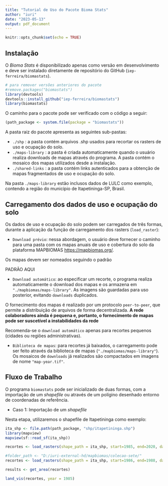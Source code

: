 ---
title: "Tutorial de Uso do Pacote Bioma Stats"
author: "iuri"
date: "2023-05-13"
output: pdf_document
---

```{r setup, include=FALSE}
knitr::opts_chunk$set(echo = TRUE)
```

## Instalação

O _Bioma Stats_ é disponibilizado apenas como versão em desenvolvimento e deve ser instalado diretamente de repositório do GitHub (`iep-ferreira/biomastats`).    

```{r}
# para remover versões anteriores do pacote
#remove.packages("biomastats")
library(devtools)
devtools::install_github("iep-ferreira/biomastats")
library(biomastats)
```

O caminho para o pacote pode ser verificado com o código a seguir: 

```{r results=FALSE}
(path_package <- system.file(package = "biomastats"))
```

A pasta raiz do pacote apresenta as seguintes sub-pastas: 

  + `./shp` : a pasta contém arquivos .shp usados para recortar os rasters de uso e ocupação do solo. 
  + `./maps-library` : a pasta é criada automaticamente quando o usuário realiza downloads de mapas através do programa. A pasta contém o mosaico dos mapas utilizados desde a instalação. 
  + `./shared-links` : a pasta contém links autenticados para a obtenção de mapas fragmentados de uso e ocupação do solo. 
  
Na pasta `./maps-library` estão inclusos dados de LULC como exemplo, contendo a região do município de Itapetininga-SP, Brasil.   
  
## Carregamento dos dados de uso e ocupação do solo

Os dados de uso e ocupação do solo podem ser carregados de três formas, durante a aplicação da função de carregamento dos rasters (`load_raster`): 

  + `Download prévio`: nessa abordagem, o usuário deve fornecer o caminho para uma pasta com os mapas anuais de uso e cobertura do solo da plataforma MAPBIOMAS <https://mapbiomas.org/>. 

 Os mapas devem ser nomeados seguindo o padrão 
 
 PADRÃO AQUI
 
  + `Download automático`: ao especificar um recorte, o programa realiza automaticamente o download dos mapas e os armazena em `"./mapbiomas/maps-library"`. As imagens são guardadas para uso posterior, evitando `downloads` duplicados. 
  
  O fornecimento dos mapas é realizado por um protocolo `peer-to-peer`, que permite a distribuição de arquivos de forma decentralizada. **A rede colaboradores ainda é pequena e, portanto, o fornecimento de mapas pode ser suscetível a instabilidades da rede**  

Recomenda-se o `download automático` apenas para recortes pequenos (cidades ou regiões administrativas).  

  + `Biblioteca de mapas`: para recortes já baixados, o carregamento pode ser feito através da biblioteca de mapas (`"./mapbiomas/maps-library"`). Os mosaicos de `downloads` já realizados são compactados em imagens de nome `"map-year.tif"`. 
  
## Fluxo de Trabalho

O programa `biomastats` pode ser inicializado de duas formas, com a importação de um _shapefile_ ou através de um polígino desenhado entorno de coordenadas de referência. 

  + Caso 1: Importação de um _shapefile_

Nesta etapa, utilizaremos o shapefile de Itapetininga como exemplo: 


```{r}
ita_shp <- file.path(path_package, "shp/itapetininga.shp")
library(mapview)
mapview(sf::read_sf(ita_shp))
```


```{r}
recortes <- load_rasters(shape_path = ita_shp, start=1985, end=2020, data_from = "example")
```

```{r}
#folder_path <- "D:/iuri-external-hd/mapbiomas/colecao-sete/"
recortes <- load_rasters(shape_path = ita_shp, start=1986, end=1988, data_from = "folder", folder_path = folder_path)
```


```{r}
results <- get_area(recortes)
```

```{r}
land_vis(recortes, year = 1985)
```



<!-- # Carregamento via download -->

<!-- ## Mosaico - inspeção -->

<!-- ```{r} -->
<!-- index_fragments <- readRDS(file.path(caminho_pacote, "data/mosaic.rds")) -->
<!-- index_fragments[[1985]] -->
<!-- ``` -->

<!-- ## criando e visualizando o recorte -->

<!-- ```{r} -->
<!-- bf <- make_polygon(lat = -23.62, lon = -48.55, size = 4, shape = "square") -->
<!-- library(mapview) -->
<!-- mapview(bf$polygon) -->
<!-- ``` -->

<!-- ## Fragmentos necessários -->

<!-- ```{r} -->
<!-- shape_path <- file.path(caminho_pacote, "./shp/itapetininga.shp") -->
<!-- compare_shapefiles(shape_path = shape_path) -->
<!-- ``` -->

<!-- ## Download dos fragmentos necessários -->

<!-- ```{r} -->
<!-- path_shp <- file.path(caminho_pacote, "shp/itapetininga.shp") -->
<!-- compare_shapefiles(shape_path = path_shp) -->
<!-- recortes <- load_rasters(shape_path = path_shp, start=1986, end=1988, data_from = "download") -->
<!-- ``` -->

<!-- ## Mosaico - inspeção -->

<!-- ```{r} -->
<!-- index_fragments <- readRDS(file.path(caminho_pacote, "data/mosaic.rds")) -->
<!-- index_fragments[[1985]] -->
<!-- ``` -->

<!-- # Calculando areas -->

<!-- ```{r} -->
<!-- results <- get_area(recortes) -->
<!-- results$aggregate_data -->
<!-- results$Years -->
<!-- results$`Occupied area` -->
<!-- results$time_series -->
<!-- ``` -->

<!-- # Visualização do uso e ocupação -->

<!-- ```{r} -->
<!-- land_vis(recortes, year = 1986) -->
<!-- ``` -->

<!-- # Distribuição do uso e ocupação -->

<!-- ```{r} -->
<!-- land_dist(results, year = 1985, type = "pie") -->
<!-- ``` -->

<!-- ```{r} -->
<!-- land_dist(results, year = 1985, type = "barplot") -->
<!-- ``` -->






<!-- # carregando rasters -->

<!-- ```{r} -->
<!-- #path_to_rasters <- "D:/iuri-external-hd/mapbiomas/colecao-sete" -->
<!-- #list.files(path_to_rasters) -->
<!-- recortes <- load_rasters(shape_path = path_to_shape, start=1985, end=2021, data_from = "download", folder_path =  path_to_rasters) -->
<!-- ``` -->

<!-- # Calculando areas -->

<!-- ```{r} -->
<!-- results <- get_area(recortes) -->
<!-- results$aggregate_data -->
<!-- results$Years -->
<!-- results$`Occupied area` -->
<!-- results$time_series -->
<!-- ``` -->

<!-- # Visualização do uso e ocupação -->

<!-- ```{r} -->
<!-- land_vis(recortes, year = 2020) -->
<!-- ``` -->

<!-- # Distribuição do uso e ocupação -->

<!-- ```{r} -->
<!-- land_dist(results, year = 1985, type = "pie") -->
<!-- ``` -->

<!-- ```{r} -->
<!-- land_dist(results, year = 1985, type = "barplot") -->
<!-- ``` -->










